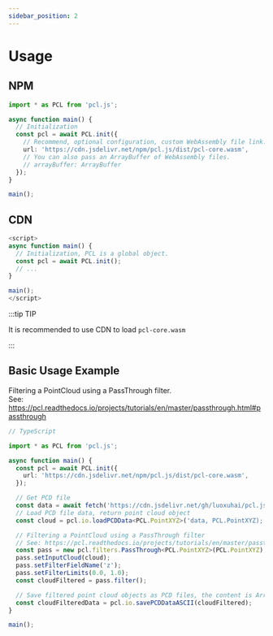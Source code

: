 ```yaml
---
sidebar_position: 2
---
```


# Usage


## NPM

```typescript showLineNumbers
import * as PCL from 'pcl.js';

async function main() {
  // Initialization
  const pcl = await PCL.init({
    // Recommend, optional configuration, custom WebAssembly file link.
    url: 'https://cdn.jsdelivr.net/npm/pcl.js/dist/pcl-core.wasm',
    // You can also pass an ArrayBuffer of WebAssembly files.
    // arrayBuffer: ArrayBuffer
  });
}

main();
```

## CDN

```typescript showLineNumbers
<script>
async function main() {
  // Initialization, PCL is a global object.
  const pcl = await PCL.init();
  // ...
}

main();
</script>
```

:::tip TIP

It is recommended to use CDN to load `pcl-core.wasm`

:::

## Basic Usage Example

Filtering a PointCloud using a PassThrough filter.  
See: https://pcl.readthedocs.io/projects/tutorials/en/master/passthrough.html#passthrough

```typescript showLineNumbers
// TypeScript

import * as PCL from 'pcl.js';

async function main() {
  const pcl = await PCL.init({
    url: 'https://cdn.jsdelivr.net/npm/pcl.js/dist/pcl-core.wasm',
  });

  // Get PCD file
  const data = await fetch('https://cdn.jsdelivr.net/gh/luoxuhai/pcl.js@master/data/rops_tutorial/points.pcd').then(res => res.arrayBuffer());
  // Load PCD file data, return point cloud object
  const cloud = pcl.io.loadPCDData<PCL.PointXYZ>('data, PCL.PointXYZ);

  // Filtering a PointCloud using a PassThrough filter
  // See: https://pcl.readthedocs.io/projects/tutorials/en/master/passthrough.html#passthrough
  const pass = new pcl.filters.PassThrough<PCL.PointXYZ>(PCL.PointXYZ);
  pass.setInputCloud(cloud);
  pass.setFilterFieldName('z');
  pass.setFilterLimits(0.0, 1.0);
  const cloudFiltered = pass.filter();

  // Save filtered point cloud objects as PCD files, the content is ArrayBuffer
  const cloudFilteredData = pcl.io.savePCDDataASCII(cloudFiltered);
}

main();
```